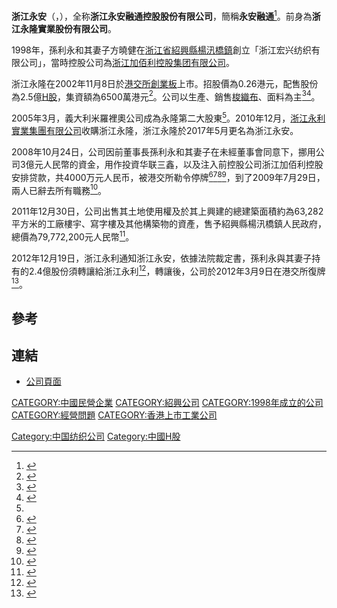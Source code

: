 {{expand|time=2013-09-22T12:55:22+00:00}}
'''浙江永安'''（'''{{lang-en|Zhejiang Yongan Rongtong Holdings Co., Ltd.}}'''，{{hkex|8211}}），全称'''浙江永安融通控股股份有限公司'''，簡稱'''永安融通'''<ref>{{Cite web|title=永安融通简介|url=http://www.zj-yongan.com/about/Company/|accessdate=2021-03-30|work=|archive-date=2020-08-07|archive-url=https://web.archive.org/web/20200807193125/http://zj-yongan.com/About/Company/|dead-url=no}}</ref>。前身為'''浙江永隆實業股份有限公司'''。

1998年，孫利永和其妻子方曉健在[[浙江省|浙江省]][[紹興縣|紹興縣]][[楊汛橋鎮|楊汛橋鎮]]創立「浙江宏兴纺织有限公司」，當時控股公司為[[浙江加佰利控股集团有限公司|浙江加佰利控股集团有限公司]]。

浙江永隆在2002年11月8日於[[港交所|港交所]][[香港創業板|創業板]]上市。招股價為0.26港元，配售股份為2.5億[[H股|H股]]，集資額為6500萬港元<ref>{{cite web|title=浙江永隆實業股份有限公司招股資料|url=http://www.hkexnews.hk/listedco/listconews/GEM/2002/1031/08211/CWP101_c.pdf|accessdate=|date=|last=|first=|publisher=|archive-date=2016-03-05|archive-url=https://web.archive.org/web/20160305021135/http://www.hkexnews.hk/listedco/listconews/GEM/2002/1031/08211/CWP101_c.pdf|dead-url=no}}</ref>。公司以生產、銷售[[梭织|梭織布]]、面料為主<ref name=":0">{{Cite web|title=浙江永隆實業股份有限公司|url=https://www.moneydj.com/kmdj/wiki/wikiviewer.aspx?keyid=5cc06c0c-879d-456f-b83f-080d16109d5e|accessdate=2021-03-30|work=MoneyDJ理財網}}</ref><ref>{{Cite web|title=浙江永安融通控股股份有限公司|url=https://www.moneydj.com/kmdj/wiki/wikiviewer.aspx?keyid=12a472f7-f04a-4f64-a5b7-8ec41c58ac81|accessdate=2021-03-30|work=MoneyDJ理財網}}</ref>。

2005年3月，義大利米羅裡奧公司成為永隆第二大股東<ref name=":0" />。2010年12月，[[浙江永利實業集團有限公司|浙江永利實業集團有限公司]]收購浙江永隆，浙江永隆於2017年5月更名為浙江永安。

2008年10月24日，公司因前董事長孫利永和其妻子在未經董事會同意下，挪用公司3億元人民幣的資金，用作投資华联三鑫，以及注入前控股公司浙江加佰利控股安排贷款，共4000万元人民币，被港交所勒令停牌<ref>{{cite web|url=http://news.sohu.com/20090813/n265917992.shtml|title=加佰利掌门人孙利永遭通缉 挪用3亿后外逃美国|publisher=每日經濟日報|last=|first=|date=2009年8月13日|accessdate=2013年9月22日|archive-date=2016年3月5日|archive-url=https://web.archive.org/web/20160305014725/http://news.sohu.com/20090813/n265917992.shtml|dead-url=no}}</ref><ref>{{cite web|url=http://finance.ifeng.com/leadership/jdrw/20090923/1273745.shtml|title=永隆掌门孙利永走上不归路|publisher=浙江商報|last=|first=|date=2009年9月23日|accessdate=2013年9月22日|archive-date=2013年9月27日|archive-url=https://web.archive.org/web/20130927182738/http://finance.ifeng.com/leadership/jdrw/20090923/1273745.shtml|dead-url=no}}</ref><ref>{{cite web|url=http://www.hkexnews.hk/listedco/listconews/GEM/2008/1024/GLN20081024012_C.pdf|title=暫停股份買賣|publisher=|last=|first=|date=|accessdate=|archive-date=2016-03-05|archive-url=https://web.archive.org/web/20160305012351/http://www.hkexnews.hk/listedco/listconews/GEM/2008/1024/GLN20081024012_C.pdf|dead-url=no}}</ref><ref>{{cite web|url=http://www.hkexnews.hk/listedco/listconews/GEM/2008/1111/GLN20081111058_C.pdf|title=提示性公告|publisher=|last=|first=|date=|accessdate=|archive-date=2015-09-24|archive-url=https://web.archive.org/web/20150924030744/http://www.hkexnews.hk/listedco/listconews/GEM/2008/1111/GLN20081111058_C.pdf|dead-url=no}}</ref>，到了2009年7月29日，兩人已辭去所有職務<ref>{{cite web|url=http://www.hkexnews.hk/listedco/listconews/GEM/2009/0729/GLN20090729052_C.pdf|title=辭職公告|publisher=|last=|first=|date=|accessdate=|archive-date=2016-03-05|archive-url=https://web.archive.org/web/20160305022320/http://www.hkexnews.hk/listedco/listconews/GEM/2009/0729/GLN20090729052_C.pdf|dead-url=no}}</ref>。

2011年12月30日，公司出售其土地使用權及於其上興建的總建築面積約為63,282平方米的工廠樓宇、寫字樓及其他構築物的資產，售予紹興縣楊汛橋鎮人民政府，總價為79,772,200元人民幣<ref>{{cite web|url=http://www.hkexnews.hk/listedco/listconews/GEM/2012/0116/GLN20120116017_C.pdf|title=出售資產公告|publisher=|last=|first=|date=|accessdate=|archive-date=2016-03-05|archive-url=https://web.archive.org/web/20160305014215/http://www.hkexnews.hk/listedco/listconews/GEM/2012/0116/GLN20120116017_C.pdf|dead-url=no}}</ref>。

2012年12月19日，浙江永利通知浙江永安，依據法院裁定書，孫利永與其妻子持有的2.4億股份須轉讓給浙江永利<ref>{{cite web|url=http://www.hkexnews.hk/listedco/listconews/GEM/2012/0214/GLN20120214091_C.pdf|title=轉讓公告|publisher=|last=|first=|date=|accessdate=|archive-date=2016-03-05|archive-url=https://web.archive.org/web/20160305013837/http://www.hkexnews.hk/listedco/listconews/GEM/2012/0214/GLN20120214091_C.pdf|dead-url=no}}</ref>，轉讓後，公司於2012年3月9日在港交所復牌<ref>{{cite web|url=http://www.hkexnews.hk/listedco/listconews/GEM/2012/0309/GLN20120309003_C.pdf|title=復牌公告|publisher=|last=|first=|date=|accessdate=|archive-date=2016-03-05|archive-url=https://web.archive.org/web/20160305023041/http://www.hkexnews.hk/listedco/listconews/GEM/2012/0309/GLN20120309003_C.pdf|dead-url=no}}</ref>。

==參考==
{{REFLIST}}

==連結==
*[http://www.zj-yongan.com/ 公司頁面] {{Wayback|url=http://www.zj-yongan.com/ |date=20210119052507 }}

[[CATEGORY:中國民營企業|CATEGORY:中國民營企業]]
[[CATEGORY:紹興公司|CATEGORY:紹興公司]]
[[CATEGORY:1998年成立的公司|CATEGORY:1998年成立的公司]]
[[CATEGORY:經營問題|CATEGORY:經營問題]]
[[CATEGORY:香港上市工業公司|CATEGORY:香港上市工業公司]]
[[Category:中国纺织公司|Category:中国纺织公司]]
[[Category:中國H股|Category:中國H股]]